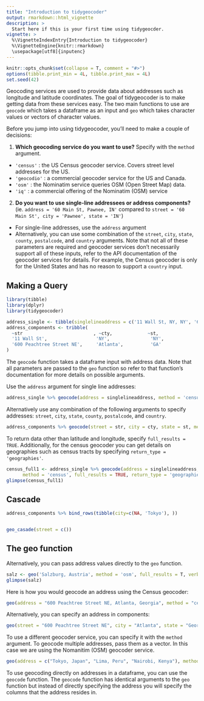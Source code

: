```yaml
---
title: "Introduction to tidygeocoder"
output: rmarkdown::html_vignette
description: >
  Start here if this is your first time using tidygeocder.
vignette: >
  %\VignetteIndexEntry{Introduction to tidygeocoder}
  %\VignetteEngine{knitr::rmarkdown}
  \usepackage[utf8]{inputenc}
---
```


```r
knitr::opts_chunk$set(collapse = T, comment = "#>")
options(tibble.print_min = 4L, tibble.print_max = 4L)
set.seed(42)
```

Geocoding services are used to provide data about addresses such as longitude and latitude coordinates. The goal of tidygeocoder is to make  getting data from these services easy. The two main functions to use are `geocode` which takes a dataframe as an input and `geo` which takes character values or vectors of character values.

Before you jump into using tidygeocoder, you'll need to make a couple of decisions:

1. **Which geocoding service do you want to use?** Specify with the `method` argument. 
  * `'census'` : the US Census geocoder service. Covers street level addresses for the US.
  * `'geocodio'` : a commercial geocoder service for the US and Canada.
  * `'osm'` : the Nominatim service queries OSM (Open Street Map) data. 
  * `'iq'` : a commercial offering of the Nominatim (OSM) service
  
2. **Do you want to use single-line addressees or address components?** (ie. `address = '60 Main St, Pawnee, IN'` compared to `street = '60 Main St', city = 'Pawnee', state = 'IN'`)
  * For single-line addresses, use the `address` argument
  * Alternatively, you can use some combination of the `street`, `city`, `state`, `county`, `postalcode`, and `country` arguments. Note that not all of these parameters are required and geocoder services don't necessarily support all of these inputs, refer to the API documentation of the geocoder services for details. For example, the Census geocoder is only for the United States and has no reason to support a `country` input. 

## Making a Query


```r
library(tibble)
library(dplyr)
library(tidygeocoder)

address_single <- tibble(singlelineaddress = c('11 Wall St, NY, NY', '600 Peachtree Street NE, Atlanta, Georgia'))
address_components <- tribble(
  ~str                          , ~cty,             ~st,
  '11 Wall St',                  'NY',               'NY',
  '600 Peachtree Street NE',     'Atlanta',          'GA'
)
```

The `geocode` function takes a dataframe input with address data. Note that all parameters are passed to the `geo` function so refer to that function's documentation for more details on possible arguments.

Use the `address` argument for single line addresses:

```r
address_single %>% geocode(address = singlelineaddress, method = 'census')
```

Alternatively use any combination of the following arguments to specify addresses: `street`, `city`, `state`, `county`, `postalcode`, and `country`.

```r
address_components %>% geocode(street = str, city = cty, state = st, method = 'census')
```

To return data other than latitude and longitude, specify `full_results = TRUE`. Additionally, for the census geocoder you can get details on  geographies such as census tracts by specifying `return_type = 'geographies'`.

```r
census_full1 <- address_single %>% geocode(address = singlelineaddress, 
      method = 'census', full_results = TRUE, return_type = 'geographies')
glimpse(census_full1)
```

## Cascade

```r
address_components %>% bind_rows(tibble(city=c(NA, 'Tokyo'), ))


geo_casade(street = c())
```



## The geo function

Alternatively, you can pass address values directly to the `geo` function.

```r
salz <- geo('Salzburg, Austria', method = 'osm', full_results = T, verbose = T)
glimpse(salz)
```


Here is how you would geocode an address using the Census geocoder:

```r
geo(address = "600 Peachtree Street NE, Atlanta, Georgia", method = "census")
```

Alternatively, you can specify an address in components:

```r
geo(street = "600 Peachtree Street NE", city = "Atlanta", state = "Georgia", method = "census")
```

To use a different geocoder service, you can specify it with the `method` argument. To geocode multiple addresses, pass them as a vector. In this case we are using the Nomanitim (OSM) geocoder service.

```r
geo(address = c("Tokyo, Japan", "Lima, Peru", "Nairobi, Kenya"), method = 'osm')
```

To use geocoding directly on addresses in a dataframe, you can use the `geocode` function. The `geocode` function has identical arguments to the `geo` function but instead of directly specifying the address you will specify the columns that the address resides in.